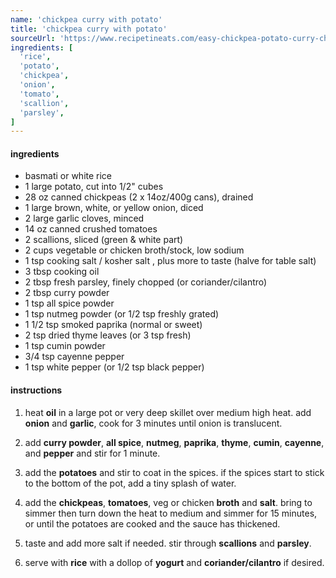 ```yaml
---
name: 'chickpea curry with potato'
title: 'chickpea curry with potato'
sourceUrl: 'https://www.recipetineats.com/easy-chickpea-potato-curry-chana-aloo-curry/'
ingredients: [
  'rice',
  'potato',
  'chickpea',
  'onion',
  'tomato',
  'scallion',
  'parsley',
]
---
```


#### ingredients

- basmati or white rice
- 1 large potato, cut into 1/2" cubes
- 28 oz canned chickpeas (2 x 14oz/400g cans), drained
- 1 large brown, white, or yellow onion, diced
- 2 large garlic cloves, minced
- 14 oz canned crushed tomatoes
- 2 scallions, sliced (green & white part)
- 2 cups vegetable or chicken broth/stock, low sodium
- 1 tsp cooking salt / kosher salt , plus more to taste (halve for table salt)
- 3 tbsp cooking oil
- 2 tbsp fresh parsley, finely chopped (or coriander/cilantro)
- 2 tbsp curry powder
- 1 tsp all spice powder
- 1 tsp nutmeg powder (or 1/2 tsp freshly grated)
- 1 1/2 tsp smoked paprika (normal or sweet)
- 2 tsp dried thyme leaves (or 3 tsp fresh)
- 1 tsp cumin powder
- 3/4 tsp cayenne pepper
- 1 tsp white pepper (or 1/2 tsp black pepper)

#### instructions

1. heat **oil** in a large pot or very deep skillet over medium high heat. add **onion** and **garlic**, cook for 3 minutes until onion is translucent.

2. add **curry powder**, **all spice**, **nutmeg**, **paprika**, **thyme**, **cumin**, **cayenne**, and **pepper** and stir for 1 minute.

3. add the **potatoes** and stir to coat in the spices. if the spices start to stick to the bottom of the pot, add a tiny splash of water.

4. add the **chickpeas**, **tomatoes**, veg or chicken **broth** and **salt**. bring to simmer then turn down the heat to medium and simmer for 15 minutes, or until the potatoes are cooked and the sauce has thickened.

5. taste and add more salt if needed. stir through **scallions** and **parsley**.

6. serve with **rice** with a dollop of **yogurt** and **coriander/cilantro** if desired.
